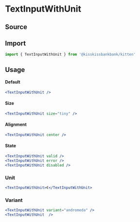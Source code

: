 

<Meta title="Form/TextInputWithUnit" component={TextInputWithUnit} />

# TextInputWithUnit

## Source

<FileUrl filepath={__filename} />

## Import

```jsx
import { TextInputWithUnit } from '@kisskissbankbank/kitten'
```

## Usage

<Canvas>
  <Story name="Example" story={stories.Default} />
</Canvas>

#### Default

```jsx
<TextInputWithUnit />
```

#### Size

```jsx
<TextInputWithUnit size="tiny" />
```

#### Alignment

```jsx
<TextInputWithUnit center />
```

#### State

```jsx
<TextInputWithUnit valid />
<TextInputWithUnit error />
<TextInputWithUnit disabled />
```

### Unit

```jsx
<TextInputWithUnit>€</TextInputWithUnit>
```

### Variant

```jsx
<TextInputWithUnit variant="andromeda" />
<TextInputWithUnit  />
```
